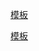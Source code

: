 {{Navbox
|name = 黃茶
|title = [[黃茶|<font color="#FFFFFF">黃茶</font>]]
|titlestyle = background:#DAA520;color:#fff
|groupstyle = background:#E6C35C
|bodyclass=hlist
|state = {{{state<includeonly>|autocollapse</includeonly>}}}
|group1=[[茶的製作|製法]]
|list1=
*[[殺青]]
*[[揉捻]]
*[[焖堆渥黄|燜黃]]
*[[乾燥]]
|group2=产地
|list2=
{{Navbox subgroup|groupstyle = background:#E6C35C
|group1=[[中国茶|中国大陆]]
|list1=
*[[黃芽茶]]
**[[霍山黃芽]]
**[[君山銀針]]
**[[蒙頂黃芽]]
*[[黃小茶]]
*[[黃大茶]]
<!-- 待補充 -->}}
|group3=參見
|list3=
*[[中國茶史]]

}}<noinclude>{{collapsible option}}
[[Category:茶|模板]][[category:黃茶|模板]]
</noinclude>